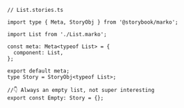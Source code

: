 ```tsx
// List.stories.ts

import type { Meta, StoryObj } from '@storybook/marko';

import List from './List.marko';

const meta: Meta<typeof List> = {
  component: List,
};

export default meta;
type Story = StoryObj<typeof List>;

//👇 Always an empty list, not super interesting
export const Empty: Story = {};
```
